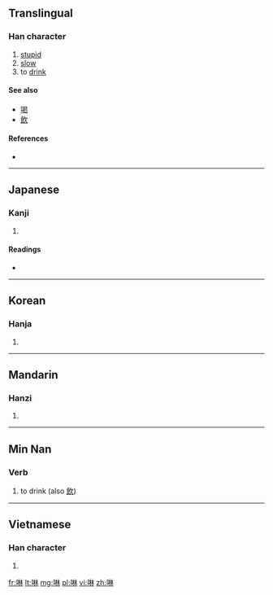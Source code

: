 ==Translingual==

===Han character===
{{Han char|rn=30|rad=口|as=08|sn=11|four=|canj=口木木 (RDD)}}

# [[stupid]]
# [[slow]]
# to [[drink]]

====See also====
* [[喝]]
* [[飲]]

====References====
* {{Han ref|kx=0195.030|dkj=03806|dj=0416.030|hdz=10637.070|uh=5549|ud=21833}}

----

==Japanese==

===Kanji===
{{ja-kanji|grade=|rs=口08}}

# {{defn|lang=ja|sort=口08}}

====Readings====
* {{ja-readings|on=[[らん]] (ran)|kun=[[かまびすしい]] (kamabisushii), [[むさぼる]] (musaboru)}}

----

==Korean==

===Hanja===
{{ko-hanja|hangeul=람|rv=ram|mr=ram}}

# {{defn|lang=ko|sort=口08}}

----

==Mandarin==

===Hanzi===
{{cmn-hanzi|pin=[[lán]] ([[lan2]])|wg=lan<sup>2</sup>}}

# {{defn|lang=cmn|sort=口08}}

----

==Min Nan==

===Verb===
{{nan-verb|ts|poj=lim}}

# to drink (also [[飲]])

----

==Vietnamese==

===Han character===
{{vi-hantu|[[lăm]], [[lằm]], [[lầm]], [[rắm]], [[rầm]], [[lảm]], [[lâm]], [[lẩm]], [[lùm]], [[rởm]], [[trăm]]|rs=口08}}

# {{defn|lang=vi|sort=口08}}

[[fr:啉]]
[[lt:啉]]
[[mg:啉]]
[[pl:啉]]
[[vi:啉]]
[[zh:啉]]